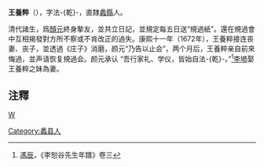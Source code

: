 '''王養粹'''（{{bd|?||?|}}），字法-{乾}-，直隸[[蠡縣|蠡縣]]人。

清代諸生，爲[[顏元|顏元]]終身摰友，並共立日記，並規定每五日送“規過紙”。還在規過會中互相揭發對方所不察或不肯改正的過失。康熙十一年（1672年），王養粹接连丧妻、丧子，並透過《庄子》消磨，颜元“乃告以止会”，两个月后，王養粹亲自前來悔過，並声请恢复規過会。颜元承认 “吾行家礼、学仪，皆始自法-{乾}-。”<ref>[[馮辰|馮辰]]，《李恕谷先生年譜》卷三</ref>[[李塨|李塨]]娶王養粹之妹為妻。

==注釋==
{{reflist}}
[[category:清朝人|W]]
[[Category:蠡县人|Category:蠡县人]]